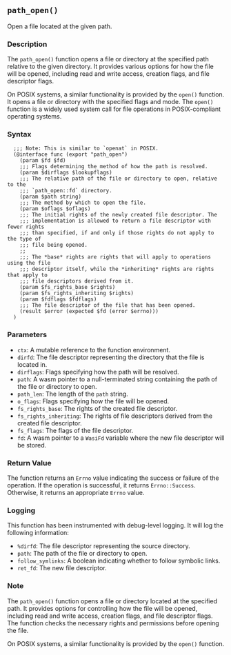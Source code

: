 ## `path_open()`

Open a file located at the given path.

### Description

The `path_open()` function opens a file or directory at the specified path relative to the given directory. It provides various options for how the file will be opened, including read and write access, creation flags, and file descriptor flags.

On POSIX systems, a similar functionality is provided by the `open()` function. It opens a file or directory with the specified flags and mode. The `open()` function is a widely used system call for file operations in POSIX-compliant operating systems.

### Syntax

```ebnf
  ;;; Note: This is similar to `openat` in POSIX.
  (@interface func (export "path_open")
    (param $fd $fd)
    ;;; Flags determining the method of how the path is resolved.
    (param $dirflags $lookupflags)
    ;;; The relative path of the file or directory to open, relative to the
    ;;; `path_open::fd` directory.
    (param $path string)
    ;;; The method by which to open the file.
    (param $oflags $oflags)
    ;;; The initial rights of the newly created file descriptor. The
    ;;; implementation is allowed to return a file descriptor with fewer rights
    ;;; than specified, if and only if those rights do not apply to the type of
    ;;; file being opened.
    ;;
    ;;; The *base* rights are rights that will apply to operations using the file
    ;;; descriptor itself, while the *inheriting* rights are rights that apply to
    ;;; file descriptors derived from it.
    (param $fs_rights_base $rights)
    (param $fs_rights_inheriting $rights)
    (param $fdflags $fdflags)
    ;;; The file descriptor of the file that has been opened.
    (result $error (expected $fd (error $errno)))
  )
```
### Parameters

- `ctx`: A mutable reference to the function environment.
- `dirfd`: The file descriptor representing the directory that the file is located in.
- `dirflags`: Flags specifying how the path will be resolved.
- `path`: A wasm pointer to a null-terminated string containing the path of the file or directory to open.
- `path_len`: The length of the `path` string.
- `o_flags`: Flags specifying how the file will be opened.
- `fs_rights_base`: The rights of the created file descriptor.
- `fs_rights_inheriting`: The rights of file descriptors derived from the created file descriptor.
- `fs_flags`: The flags of the file descriptor.
- `fd`: A wasm pointer to a `WasiFd` variable where the new file descriptor will be stored.

### Return Value

The function returns an `Errno` value indicating the success or failure of the operation. If the operation is successful, it returns `Errno::Success`. Otherwise, it returns an appropriate `Errno` value.

### Logging

This function has been instrumented with debug-level logging. It will log the following information:

- `%dirfd`: The file descriptor representing the source directory.
- `path`: The path of the file or directory to open.
- `follow_symlinks`: A boolean indicating whether to follow symbolic links.
- `ret_fd`: The new file descriptor.

### Note

The `path_open()` function opens a file or directory located at the specified path. It provides options for controlling how the file will be opened, including read and write access, creation flags, and file descriptor flags. The function checks the necessary rights and permissions before opening the file.

On POSIX systems, a similar functionality is provided by the `open()` function.
